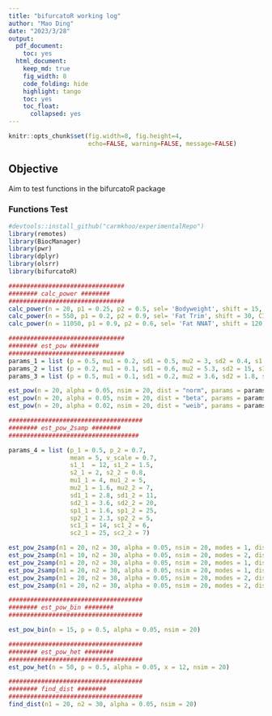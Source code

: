 ```yaml
---
title: "bifurcatoR working log"
author: "Mao Ding"
date: "2023/3/28"
output:
  pdf_document:
    toc: yes
  html_document:
    keep_md: true
    fig_width: 8
    code_folding: hide
    highlight: tango
    toc: yes
    toc_float:
      collapsed: yes
---
```


```r
knitr::opts_chunk$set(fig.width=8, fig.height=4,
                      echo=FALSE, warning=FALSE, message=FALSE)
```

## Objective
Aim to test functions in the bifurcatoR package

### Functions Test
```r
#devtools::install_github("carmkhoo/experimentalRepo")
library(remotes)
library(BiocManager)
library(pwr)
library(dplyr)
library(olsrr)
library(bifurcatoR)
```

```r
################################
######## calc_power ########
################################
calc_power(n = 20, p1 = 0.25, p2 = 0.5, sel= 'Bodyweight', shift = 15, CI = 0)
calc_power(n = 550, p1 = 0.2, p2 = 0.9, sel= 'Fat Trim', shift = 30, CI = 1)
calc_power(n = 11050, p1 = 0.9, p2 = 0.6, sel= 'Fat NNAT', shift = 120, CI = 1)

```
```r
################################
######## est_pow ########
################################
params_1 = list (p = 0.5, mu1 = 0.2, sd1 = 0.5, mu2 = 3, sd2 = 0.4, s1 = 1.2, s2 = 2.3, sp1 = 1.2, sp2 = 1.7, sc1 = 2, sc2 = 0.5)
params_2 = list (p = 0.2, mu1 = 0.1, sd1 = 0.6, mu2 = 5.3, sd2 = 15, s1 = 0.3, s2 = 6.7, sp1 = 5.1, sp2 = 9, sc1 = 12, sc2 = 3)
params_3 = list (p = 0.5, mu1 = 0.1, sd1 = 0.2, mu2 = 3.6, sd2 = 1.8, s1 = 9.2, s2 = 2.6, sp1 = 2.7, sp2 = 1.5, sc1 = 0.2, sc2 = 0.7)

est_pow(n = 20, alpha = 0.05, nsim = 20, dist = "norm", params = params_1,  tests = "Hartigans' dip test")  # input multiple random parameters, returns NULL
est_pow(n = 20, alpha = 0.05, nsim = 20, dist = "beta", params = params_2,  tests = "mclust") 
est_pow(n = 20, alpha = 0.02, nsim = 20, dist = "weib", params = params_3,  tests = "Mouse Trap") # input multiple random parameters, returns NULL
```
```r
#####################################
######## est_pow_2samp ########
####################################

params_4 = list (p_1 = 0.5, p_2 = 0.7,
                 mean = 5, v_scale = 0.7,
                 s1_1  = 12, s1_2 = 1.5,
                 s2_1 = 2, s2_2 = 0.8,
                 mu1_1 = 4, mu1_2 = 5,
                 mu2_1 = 1.6, mu2_2 = 7,
                 sd1_1 = 2.8, sd1_2 = 11,
                 sd2_1 = 3.6, sd2_2 = 20,
                 sp1_1 = 1.6, sp1_2 = 25,
                 sp2_1 = 2.3, sp2_2 = 5,
                 sc1_1 = 14, sc1_2 = 6,
                 sc2_1 = 25, sc2_2 = 7)

est_pow_2samp(n1 = 20, n2 = 30, alpha = 0.05, nsim = 20, modes = 1, dist = "norm", params = params_4, tests = "Kolmogorov-Smirnov", nperm = 30)   # returns NULL
est_pow_2samp(n1 = 10, n2 = 30, alpha = 0.05, nsim = 20, modes = 2, dist = "beta", params = params_4, tests = "Cramer-von Mises", nperm = 30)     # returns NULL
est_pow_2samp(n1 = 20, n2 = 30, alpha = 0.05, nsim = 20, modes = 1, dist = "weib", params = params_4, tests = "DTS", nperm = 30)                  # returns NULL
est_pow_2samp(n1 = 20, n2 = 30, alpha = 0.05, nsim = 20, modes = 1, dist = "norm", params = params_4, tests = "Anderson-Darling", nperm = 30)     # returns NULL
est_pow_2samp(n1 = 20, n2 = 30, alpha = 0.05, nsim = 20, modes = 2, dist = "beta", params = params_4, tests = "ANOVA", nperm = 30)  
est_pow_2samp(n1 = 20, n2 = 30, alpha = 0.05, nsim = 20, modes = 2, dist = "weib", params = params_4, tests = "Non-Parametric ANOVA", nperm = 30) # returns NULL
```
```r
#####################################
######## est_pow_bin ########
#####################################

est_pow_bin(n = 15, p = 0.5, alpha = 0.05, nsim = 20)
```

```r
#####################################
######## est_pow_het ########
#####################################
est_pow_het(n = 50, p = 0.5, alpha = 0.05, x = 12, nsim = 20)
```

```r
#####################################
######## find_dist ########
#####################################
find_dist(n1 = 20, n2 = 30, alpha = 0.05, nsim = 20)
```
  
